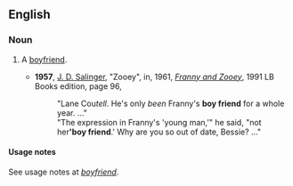 ==English==
===Noun===
{{en-noun|s}}
#{{dated}} A [[boyfriend]].
#*'''1957''', [[w:J. D. Salinger|J. D. Salinger]], "Zooey", in, 1961, ''[[w:Franny and Zooey|Franny and Zooey]]'', 1991 LB Books edition, page 96,
#*:"Lane Cou''tell''. He's only ''been'' Franny's '''boy friend''' for a whole year.&nbsp;..."
#*:"The expression in Franny's 'young man,'" he said, "not her''' 'boy friend'''.' Why are you so out of date, Bessie?&nbsp;..."
====Usage notes====
See usage notes at ''[[boyfriend]]''.